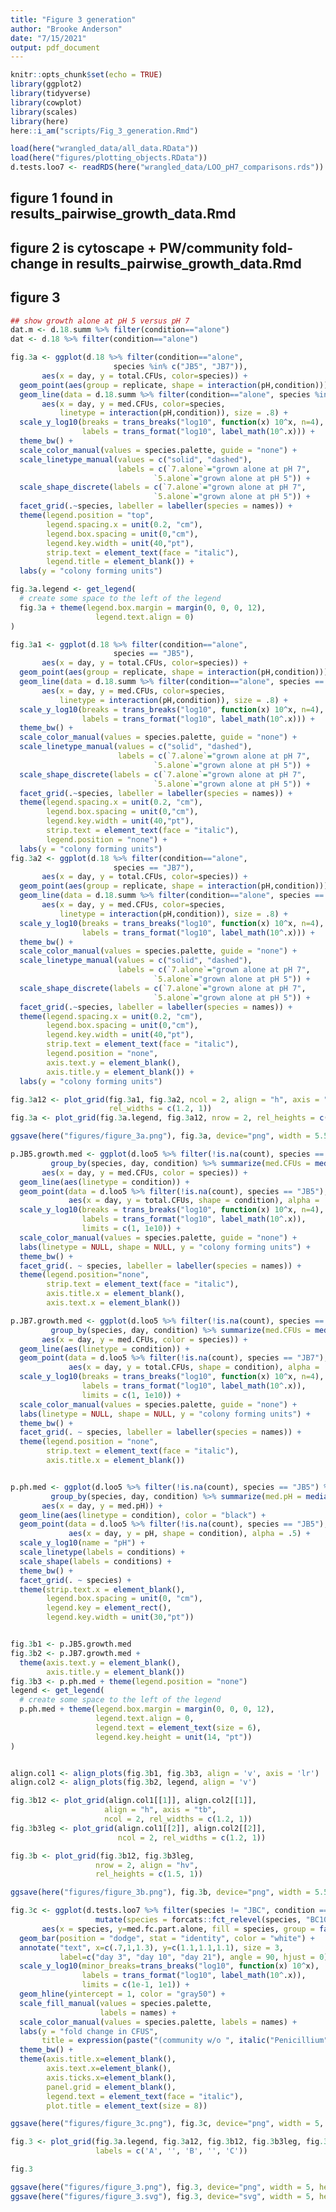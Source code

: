 ```yaml
---
title: "Figure 3 generation"
author: "Brooke Anderson"
date: "7/15/2021"
output: pdf_document
---
```


```r
knitr::opts_chunk$set(echo = TRUE)
library(ggplot2)
library(tidyverse)
library(cowplot)
library(scales)
library(here)
here::i_am("scripts/Fig_3_generation.Rmd")
```


```r
load(here("wrangled_data/all_data.RData"))
load(here("figures/plotting_objects.RData"))
d.tests.loo7 <- readRDS(here("wrangled_data/LOO_pH7_comparisons.rds"))
```

## figure 1 found in results_pairwise_growth_data.Rmd

## figure 2 is cytoscape + PW/community fold-change in results_pairwise_growth_data.Rmd

## figure 3

```r
## show growth alone at pH 5 versus pH 7
dat.m <- d.18.summ %>% filter(condition=="alone")
dat <- d.18 %>% filter(condition=="alone")

fig.3a <- ggplot(d.18 %>% filter(condition=="alone", 
                       species %in% c("JB5", "JB7")),
       aes(x = day, y = total.CFUs, color=species)) +
  geom_point(aes(group = replicate, shape = interaction(pH,condition))) +
  geom_line(data = d.18.summ %>% filter(condition=="alone", species %in% c("JB5", "JB7")),
       aes(x = day, y = med.CFUs, color=species, 
           linetype = interaction(pH,condition)), size = .8) +
  scale_y_log10(breaks = trans_breaks("log10", function(x) 10^x, n=4),
                labels = trans_format("log10", label_math(10^.x))) + 
  theme_bw() +
  scale_color_manual(values = species.palette, guide = "none") +
  scale_linetype_manual(values = c("solid", "dashed"),
                        labels = c(`7.alone`="grown alone at pH 7",
                                `5.alone`="grown alone at pH 5")) +
  scale_shape_discrete(labels = c(`7.alone`="grown alone at pH 7",
                                `5.alone`="grown alone at pH 5")) +
  facet_grid(.~species, labeller = labeller(species = names)) +
  theme(legend.position = "top", 
        legend.spacing.x = unit(0.2, "cm"),
        legend.box.spacing = unit(0,"cm"),
        legend.key.width = unit(40,"pt"),
        strip.text = element_text(face = "italic"),
        legend.title = element_blank()) +
  labs(y = "colony forming units")

fig.3a.legend <- get_legend(
  # create some space to the left of the legend
  fig.3a + theme(legend.box.margin = margin(0, 0, 0, 12),
                   legend.text.align = 0)
)

fig.3a1 <- ggplot(d.18 %>% filter(condition=="alone", 
                       species == "JB5"),
       aes(x = day, y = total.CFUs, color=species)) +
  geom_point(aes(group = replicate, shape = interaction(pH,condition))) +
  geom_line(data = d.18.summ %>% filter(condition=="alone", species == "JB5"),
       aes(x = day, y = med.CFUs, color=species, 
           linetype = interaction(pH,condition)), size = .8) +
  scale_y_log10(breaks = trans_breaks("log10", function(x) 10^x, n=4),
                labels = trans_format("log10", label_math(10^.x))) + 
  theme_bw() +
  scale_color_manual(values = species.palette, guide = "none") +
  scale_linetype_manual(values = c("solid", "dashed"),
                        labels = c(`7.alone`="grown alone at pH 7",
                                `5.alone`="grown alone at pH 5")) +
  scale_shape_discrete(labels = c(`7.alone`="grown alone at pH 7",
                                `5.alone`="grown alone at pH 5")) +
  facet_grid(.~species, labeller = labeller(species = names)) +
  theme(legend.spacing.x = unit(0.2, "cm"),
        legend.box.spacing = unit(0,"cm"),
        legend.key.width = unit(40,"pt"),
        strip.text = element_text(face = "italic"),
        legend.position = "none") +
  labs(y = "colony forming units")
fig.3a2 <- ggplot(d.18 %>% filter(condition=="alone", 
                       species == "JB7"),
       aes(x = day, y = total.CFUs, color=species)) +
  geom_point(aes(group = replicate, shape = interaction(pH,condition))) +
  geom_line(data = d.18.summ %>% filter(condition=="alone", species == "JB7"),
       aes(x = day, y = med.CFUs, color=species, 
           linetype = interaction(pH,condition)), size = .8) +
  scale_y_log10(breaks = trans_breaks("log10", function(x) 10^x, n=4),
                labels = trans_format("log10", label_math(10^.x))) + 
  theme_bw() +
  scale_color_manual(values = species.palette, guide = "none") +
  scale_linetype_manual(values = c("solid", "dashed"),
                        labels = c(`7.alone`="grown alone at pH 7",
                                `5.alone`="grown alone at pH 5")) +
  scale_shape_discrete(labels = c(`7.alone`="grown alone at pH 7",
                                `5.alone`="grown alone at pH 5")) +
  facet_grid(.~species, labeller = labeller(species = names)) +
  theme(legend.spacing.x = unit(0.2, "cm"),
        legend.box.spacing = unit(0,"cm"),
        legend.key.width = unit(40,"pt"),
        strip.text = element_text(face = "italic"),
        legend.position = "none",
        axis.text.y = element_blank(),
        axis.title.y = element_blank()) +
  labs(y = "colony forming units")

fig.3a12 <- plot_grid(fig.3a1, fig.3a2, ncol = 2, align = "h", axis = "tb", 
                      rel_widths = c(1.2, 1))
fig.3a <- plot_grid(fig.3a.legend, fig.3a12, nrow = 2, rel_heights = c(0.1, 1))

ggsave(here("figures/figure_3a.png"), fig.3a, device="png", width = 5.5, height = 3.5, units = "in")

```

```r
p.JB5.growth.med <- ggplot(d.loo5 %>% filter(!is.na(count), species == "JB5") %>%
         group_by(species, day, condition) %>% summarize(med.CFUs = median(total.CFUs)),
       aes(x = day, y = med.CFUs, color = species)) +
  geom_line(aes(linetype = condition)) +
  geom_point(data = d.loo5 %>% filter(!is.na(count), species == "JB5"), 
             aes(x = day, y = total.CFUs, shape = condition), alpha = .5) +
  scale_y_log10(breaks = trans_breaks("log10", function(x) 10^x, n=4),
                labels = trans_format("log10", label_math(10^.x)),
                limits = c(1, 1e10)) + 
  scale_color_manual(values = species.palette, guide = "none") +
  labs(linetype = NULL, shape = NULL, y = "colony forming units") +
  theme_bw() +
  facet_grid(. ~ species, labeller = labeller(species = names)) +
  theme(legend.position="none",
        strip.text = element_text(face = "italic"),
        axis.title.x = element_blank(),
        axis.text.x = element_blank())

p.JB7.growth.med <- ggplot(d.loo5 %>% filter(!is.na(count), species == "JB7") %>%
         group_by(species, day, condition) %>% summarize(med.CFUs = median(total.CFUs)),
       aes(x = day, y = med.CFUs, color = species)) +
  geom_line(aes(linetype = condition)) +
  geom_point(data = d.loo5 %>% filter(!is.na(count), species == "JB7"), 
             aes(x = day, y = total.CFUs, shape = condition), alpha = .5) +
  scale_y_log10(breaks = trans_breaks("log10", function(x) 10^x, n=4),
                labels = trans_format("log10", label_math(10^.x)),
                limits = c(1, 1e10)) + 
  scale_color_manual(values = species.palette, guide = "none") +
  labs(linetype = NULL, shape = NULL, y = "colony forming units") +
  theme_bw() +
  facet_grid(. ~ species, labeller = labeller(species = names)) +
  theme(legend.position = "none",
        strip.text = element_text(face = "italic"),
        axis.title.x = element_blank())


p.ph.med <- ggplot(d.loo5 %>% filter(!is.na(count), species == "JB5") %>%
         group_by(species, day, condition) %>% summarize(med.pH = median(pH, na.rm = T)),
       aes(x = day, y = med.pH)) +
  geom_line(aes(linetype = condition), color = "black") +
  geom_point(data = d.loo5 %>% filter(!is.na(count), species == "JB5"),
             aes(x = day, y = pH, shape = condition), alpha = .5) +
  scale_y_log10(name = "pH") +
  scale_linetype(labels = conditions) +
  scale_shape(labels = conditions) +
  theme_bw() + 
  facet_grid(. ~ species) +
  theme(strip.text.x = element_blank(),
        legend.box.spacing = unit(0, "cm"),
        legend.key = element_rect(),
        legend.key.width = unit(30,"pt"))


fig.3b1 <- p.JB5.growth.med
fig.3b2 <- p.JB7.growth.med +
  theme(axis.text.y = element_blank(),
        axis.title.y = element_blank())
fig.3b3 <- p.ph.med + theme(legend.position = "none")
legend <- get_legend(
  # create some space to the left of the legend
  p.ph.med + theme(legend.box.margin = margin(0, 0, 0, 12),
                   legend.text.align = 0,
                   legend.text = element_text(size = 6),
                   legend.key.height = unit(14, "pt"))
)


align.col1 <- align_plots(fig.3b1, fig.3b3, align = 'v', axis = 'lr')
align.col2 <- align_plots(fig.3b2, legend, align = 'v')

fig.3b12 <- plot_grid(align.col1[[1]], align.col2[[1]], 
                     align = "h", axis = "tb", 
                     ncol = 2, rel_widths = c(1.2, 1))
fig.3b3leg <- plot_grid(align.col1[[2]], align.col2[[2]], 
                        ncol = 2, rel_widths = c(1.2, 1))

fig.3b <- plot_grid(fig.3b12, fig.3b3leg,
                   nrow = 2, align = "hv", 
                   rel_heights = c(1.5, 1))

ggsave(here("figures/figure_3b.png"), fig.3b, device="png", width = 5.5, height = 5, units = "in")


```


```r
fig.3c <- ggplot(d.tests.loo7 %>% filter(species != "JBC", condition == "comm-JBC") %>%
                   mutate(species = forcats::fct_relevel(species, "BC10")), 
       aes(x = species, y=med.fc.part.alone, fill = species, group = factor(day, levels = c(3,10,21)))) +
  geom_bar(position = "dodge", stat = "identity", color = "white") +
  annotate("text", x=c(.7,1,1.3), y=c(1.1,1.1,1.1), size = 3,
           label=c("day 3", "day 10", "day 21"), angle = 90, hjust = 0) +
  scale_y_log10(minor_breaks=trans_breaks("log10", function(x) 10^x),
                labels = trans_format("log10", label_math(10^.x)),
                limits = c(1e-1, 1e1)) +
  geom_hline(yintercept = 1, color = "gray50") +
  scale_fill_manual(values = species.palette,
                    labels = names) +
  scale_color_manual(values = species.palette, labels = names) +
  labs(y = "fold change in CFUS",
       title = expression(paste("(community w/o ", italic("Penicillium"), ", pH 7 vs. monoculture, pH 7)"))) +
  theme_bw() +
  theme(axis.title.x=element_blank(),
        axis.text.x=element_blank(),
        axis.ticks.x=element_blank(),
        panel.grid = element_blank(),
        legend.text = element_text(face = "italic"),
        plot.title = element_text(size = 8))

ggsave(here("figures/figure_3c.png"), fig.3c, device="png", width = 5, height = 4, units = "in")

```

```r

fig.3 <- plot_grid(fig.3a.legend, fig.3a12, fig.3b12, fig.3b3leg, fig.3c, nrow = 5, align = "hv", rel_heights = c(0.17, 1.6, 1.5, 1, 1.6),
                   labels = c('A', '', 'B', '', 'C'))

fig.3

ggsave(here("figures/figure_3.png"), fig.3, device="png", width = 5, height = 8, units = "in")
ggsave(here("figures/figure_3.svg"), fig.3, device="svg", width = 5, height = 8, units = "in")


```

